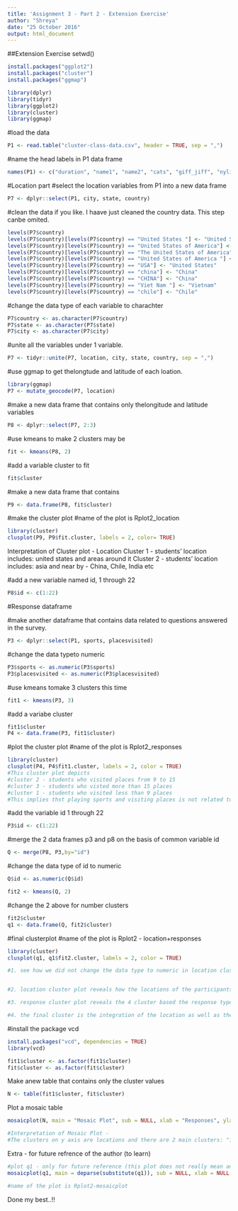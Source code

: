 ```yaml
---
title: 'Assignment 3 - Part 2 - Extension Exercise'
author: "Shreya"
date: "25 October 2016"
output: html_document
---
```

##Extension Exercise
setwd()
```r

install.packages("ggplot2")
install.packages("cluster")
install.packages("ggmap")

library(dplyr)
library(tidyr)
library(ggplot2)
library(cluster)
library(ggmap)

```

#load the data

```r
P1 <- read.table("cluster-class-data.csv", header = TRUE, sep = ",")
```

#name the head labels in P1 data frame

```r
names(P1) <- c("duration", "name1", "name2", "cats", "giff_jiff", "nylife", "siblings", "sports", "distancefromtc", "androidfriends", "movies", "classesthissem", "placesvisited", "city", "state", "country")
```

#Location part
#select the location variables from P1 into a new data frame

```r
P7 <- dplyr::select(P1, city, state, country)
```

#clean the data if you like. I haave just cleaned the country data. This step canbe omited.

```r
levels(P7$country)
levels(P7$country)[levels(P7$country) == "United States "] <- "United States"
levels(P7$country)[levels(P7$country) == "United States of America"] <- "United States"
levels(P7$country)[levels(P7$country) == "The United States of America"] <- "United States"
levels(P7$country)[levels(P7$country) == "United States of America "] <- "United States"
levels(P7$country)[levels(P7$country) == "USA"] <- "United States"
levels(P7$country)[levels(P7$country) == "china"] <- "China"
levels(P7$country)[levels(P7$country) == "CHINA"] <- "China"
levels(P7$country)[levels(P7$country) == "Viet Nam "] <- "Vietnam"
levels(P7$country)[levels(P7$country) == "chile"] <- "Chile"
```

#change the data type of each variable to charachter

```r
P7$country <- as.character(P7$country)
P7$state <- as.character(P7$state)
P7$city <- as.character(P7$city)
```

#unite all the variables under 1 variable.

```r
P7 <- tidyr::unite(P7, location, city, state, country, sep = ",")
```

#use ggmap to get thelongtude and latitude of each loation.

```r
library(ggmap)
P7 <- mutate_geocode(P7, location)
```

#make a new data frame that contains only thelongitude and latitude variables

```r
P8 <- dplyr::select(P7, 2:3)
```

#use kmeans to make 2 clusters may be

```r
fit <- kmeans(P8, 2)
```

#add a variable cluster to fit

```r
fit$cluster
```

#make a new data frame that contains 

```r
P9 <- data.frame(P8, fit$cluster)
```

#make the cluster plot
#name of the plot is Rplot2_location

```r
library(cluster)
clusplot(P9, P9$fit.cluster, labels = 2, color= TRUE)
```
Interpretation of Cluster plot - Location
Cluster 1 - students' location includes: united states and areas around it
Cluster 2 - students' location includes: asia and near by - China, Chile, India etc 

#add a new variable named id, 1 through 22

```r
P8$id <- c(1:22)
```

#Response dataframe

#make another dataframe that contains data related to questions answered in the survey.

```r
P3 <- dplyr::select(P1, sports, placesvisited)
```

#change the data typeto numeric 

```r
P3$sports <- as.numeric(P3$sports)
P3$placesvisited <- as.numeric(P3$placesvisited)
```

#use kmeans tomake 3 clusters this time 

```r
fit1 <- kmeans(P3, 3)
```

#add a variabe cluster

```r
fit1$cluster
P4 <- data.frame(P3, fit1$cluster)
```

#plot the cluster plot
#name of the plot is Rplot2_responses

```r
library(cluster)
clusplot(P4, P4$fit1.cluster, labels = 2, color = TRUE)
#This cluster plot depicts 
#cluster 2 - students who visited places from 9 to 15
#cluster 3 - students who visted more than 15 places
#cluster 1 - students who visited less than 9 places
#This implies thst playing sports and visiting places is not related to a big extent
```

#add the variable id 1 through 22

```r
P3$id <- c(1:22)
```

#merge the 2 data frames p3 and p8 on the basis of common variable id

```r
Q <- merge(P8, P3,by="id")
```

#change the data type of id to numeric

```r
Q$id <- as.numeric(Q$id)
```

```r
fit2 <- kmeans(Q, 2)
```

#change the 2 above for number clusters 

```r
fit2$cluster
q1 <- data.frame(Q, fit2$cluster)
```

#final clusterplot
#name of the plot is Rplot2 - location+responses

```r
library(cluster)
clusplot(q1, q1$fit2.cluster, labels = 2, color = TRUE)

#1. see how we did not change the data type to numeric in location cluster and we had to in the response data frame. this is because longitude and latitude are already in numeric format in location data frame


#2. location cluster plot reveals how the locations of the participants have been divided into 2 groups or clusters

#3. response cluster plot reveals the 4 cluster based the response types chosen

#4. the final cluster is the integration of the location as well as the responses into 2 clusters.
```

#install the package vcd
```r
install.packages("vcd", dependencies = TRUE)
library(vcd)
```

```r
fit1$cluster <- as.factor(fit1$cluster)
fit$cluster <- as.factor(fit$cluster)
```

Make anew table that contains only the cluster values

```r
N <- table(fit1$cluster, fit$cluster)
```

Plot a mosaic table

```r
mosaicplot(N, main = "Mosaic Plot", sub = NULL, xlab = "Responses", ylab = "Location", sort = NULL, off = NULL, dir = NULL, color = blues9, shade = FALSE, margin = NULL, cex.axis = 0.6, las = par("las"), border = NULL, type = c("pearson", "deviance", "FT"))

#Interpretation of Mosaic Plot - 
#The clusters on y axis are locations and there are 2 main clusters: "1" around Asia and "2" around United States. Which implies that students from Asia have visited lesser number of places than people from United States in general.
```




Extra - for future refrence of the author (to learn)
```r
#plot q1 - only for future reference (this plot does not really mean anything in specific)
mosaicplot(q1, main = deparse(substitute(q1)), sub = NULL, xlab = NULL, ylab = NULL, sort = NULL, off = NULL, dir = NULL, color = blues9, shade = FALSE, margin = NULL, cex.axis = 0.6, las = par("las"), border = NULL, type = c("pearson", "deviance", "FT"))

#name of the plot is Rplot2-mosaicplot
```


Done my best..!!